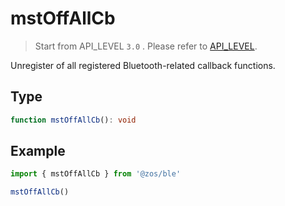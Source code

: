 # mstOffAllCb

> Start from API_LEVEL `3.0` . Please refer to [API_LEVEL](../../../../guides/framework/device/compatibility.md).

Unregister of all registered Bluetooth-related callback functions.

## Type

```ts
function mstOffAllCb(): void
```

## Example

```js
import { mstOffAllCb } from '@zos/ble'

mstOffAllCb()
```
